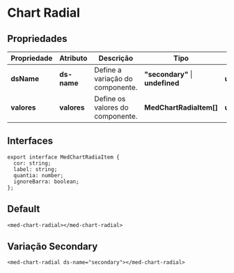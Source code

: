 
<Meta title="Components/Core/Chart Radial/Usage" />

# Chart Radial

## Propriedades

| Propriedade | Atributo    | Descrição                        | Tipo                              | Default       |
| ----------- | ----------- | -------------------------------- | --------------------------------- | ------------- |
| **dsName**  | **ds-name** | Define a variação do componente. | **"secondary"**  \| **undefined** | **undefined** |
| **valores** | **valores** | Define os valores do componente. | **MedChartRadiaItem[]**           | **undefined** |

## Interfaces

```
export interface MedChartRadiaItem {
  cor: string;
  label: string;
  quantia: number;
  ignoreBarra: boolean;
};
```

## Default

```
<med-chart-radial></med-chart-radial>
```

## Variação Secondary

```
<med-chart-radial ds-name="secondary"></med-chart-radial>
```
